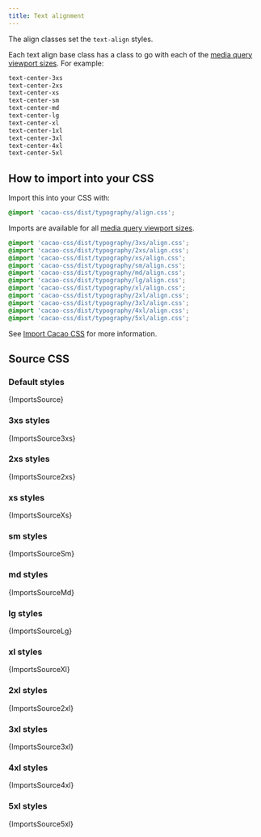 ```yaml
---
title: Text alignment
---
```


The align classes set the `text-align` styles.

Each text align base class has a class to go with each of the [media query viewport sizes](/styles/media#viewport-media-queries). For example:

```css
text-center-3xs
text-center-2xs
text-center-xs
text-center-sm
text-center-md
text-center-lg
text-center-xl
text-center-1xl
text-center-3xl
text-center-4xl
text-center-5xl
```

## How to import into your CSS

Import this into your CSS with:

```css
@import 'cacao-css/dist/typography/align.css';
```

Imports are available for all [media query viewport sizes](/styles/media#viewport-media-queries).

```css
@import 'cacao-css/dist/typography/3xs/align.css';
@import 'cacao-css/dist/typography/2xs/align.css';
@import 'cacao-css/dist/typography/xs/align.css';
@import 'cacao-css/dist/typography/sm/align.css';
@import 'cacao-css/dist/typography/md/align.css';
@import 'cacao-css/dist/typography/lg/align.css';
@import 'cacao-css/dist/typography/xl/align.css';
@import 'cacao-css/dist/typography/2xl/align.css';
@import 'cacao-css/dist/typography/3xl/align.css';
@import 'cacao-css/dist/typography/4xl/align.css';
@import 'cacao-css/dist/typography/5xl/align.css';
```

See [Import Cacao CSS](/import) for more information.

## Source CSS

<!-- markdownlint-disable -->

### Default styles

<CodeBlock language="css" title="typography/align.css">{ImportsSource}</CodeBlock>

### 3xs styles

<CodeBlock language="css" title="typography/3xs/align.css">{ImportsSource3xs}</CodeBlock>

### 2xs styles

<CodeBlock language="css" title="typography/2xs/align.css">{ImportsSource2xs}</CodeBlock>

### xs styles

<CodeBlock language="css" title="typography/xs/align.css">{ImportsSourceXs}</CodeBlock>

### sm styles

<CodeBlock language="css" title="typography/sm/align.css">{ImportsSourceSm}</CodeBlock>

### md styles

<CodeBlock language="css" title="typography/md/align.css">{ImportsSourceMd}</CodeBlock>

### lg styles

<CodeBlock language="css" title="typography/lg/align.css">{ImportsSourceLg}</CodeBlock>

### xl styles

<CodeBlock language="css" title="typography/xl/align.css">{ImportsSourceXl}</CodeBlock>

### 2xl styles

<CodeBlock language="css" title="typography/2xl/align.css">{ImportsSource2xl}</CodeBlock>

### 3xl styles

<CodeBlock language="css" title="typography/3xl/align.css">{ImportsSource3xl}</CodeBlock>

### 4xl styles

<CodeBlock language="css" title="typography/4xl/align.css">{ImportsSource4xl}</CodeBlock>

### 5xl styles

<CodeBlock language="css" title="typography/5xl/align.css">{ImportsSource5xl}</CodeBlock>

